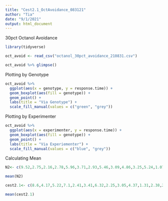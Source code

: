 ```yaml
---
title: "Cest2.1_OctAvoidance_083121"
author: "Tia"
date: "9/1/2021"
output: html_document
---
```


30pct Octanol Avoidance

```r
library(tidyverse)

oct_avoid <- read_csv("octanol_30pct_avoidance_210831.csv")

```
```r
oct_avoid %>% glimpse()
```
Plotting by Genotype
```R
oct_avoid %>%
  ggplot(aes(x = genotype, y = response.time)) +
  geom_boxplot(aes(fill = genotype)) +
  geom_point() +
  labs(title = "Via Genotype") +
  scale_fill_manual(values = c("green", "grey"))
```

Plotting by Experimenter

```r
oct_avoid %>%
  ggplot(aes(x = experimenter, y = response.time)) +
  geom_boxplot(aes(fill = genotype)) +
  geom_point() +
  labs(title = "Via Experiementer") +
  scale_fill_manual(values = c("blue", "grey"))
```

Calculating Mean
```r
N2<- c(9.52,2.75,2.16,2.78,5.96,3.71,2.93,5.46,3.09,4.86,3.25,5.24,1.07,4.16,7.58,3.1,4.29,5.2,1.5,3.1,8.8,3.4,11.2,2.6,1.2,10.9,1.7)

mean(N2)

cest2.1<- c(8.6,4.17,5.22,7.1,2.41,3.41,6.32,2.25,3.05,4.37,1.31,2.38,2.75,3.19,4.48,1.7,1.1,0.9,13.6,1.6,8.7,6.6,1.4,1.9,7.2)

mean(cest2.1)
```